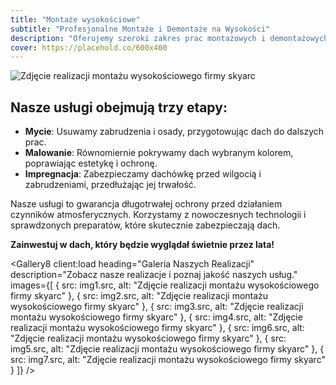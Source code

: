 ```yaml
---
title: "Montaże wysokościowe"
subtitle: "Profesjonalne Montaże i Demontaże na Wysokości"
description: "Oferujemy szeroki zakres prac montażowych i demontażowych na wysokości, dostosowanych do Twoich potrzeb."
cover: https://placehold.co/600x400
---
```


<Header36 
  heading={frontmatter.title}
  subheading={frontmatter.subtitle}
  description={frontmatter.description}>
<Image src={img6} alt="Zdjęcie realizacji montażu wysokościowego firmy skyarc" loading="eager" />
  </Header36>
<div data-sal="fade" className="container px-[5%] py-16 md:py-24 lg:py-28 text-xl border-b-2 border-primary">
	<div className="flex flex-col md:flex-row gap-x-20">
	<h2 className="text-5xl mb-3 min-w-64 block">Nasze usługi obejmują trzy etapy:</h2>
		<div>
			<ul className="md:list-disc flex gap-y-5 flex-col">
			<li><strong>Mycie</strong>: Usuwamy zabrudzenia i osady, przygotowując dach do dalszych prac.</li>
			<li><strong>Malowanie</strong>: Równomiernie pokrywamy dach wybranym kolorem, poprawiając estetykę i ochronę.</li>
			<li><strong>Impregnacja</strong>: Zabezpieczamy dachówkę przed wilgocią i zabrudzeniami, przedłużając jej trwałość.</li>
			</ul>
			<p>Nasze usługi to gwarancja długotrwałej ochrony przed działaniem czynników atmosferycznych. Korzystamy z nowoczesnych technologii i sprawdzonych preparatów, które skutecznie zabezpieczają dach.</p>
			<p class="mt-5"><strong>Zainwestuj w dach, który będzie wyglądał świetnie przez lata!</strong></p>
		</div>
	</div>
</div>

<Gallery8 client:load
  heading="Galeria Naszych Realizacji"
  description="Zobacz nasze realizacje i poznaj jakość naszych usług."
  images={[
    {  src: img1.src, alt: "Zdjęcie realizacji montażu wysokościowego firmy skyarc" },
    {  src: img2.src, alt: "Zdjęcie realizacji montażu wysokościowego firmy skyarc" },
    {  src: img3.src, alt: "Zdjęcie realizacji montażu wysokościowego firmy skyarc" },
    {  src: img4.src, alt: "Zdjęcie realizacji montażu wysokościowego firmy skyarc" },
    {  src: img6.src, alt: "Zdjęcie realizacji montażu wysokościowego firmy skyarc" },
    {  src: img5.src, alt: "Zdjęcie realizacji montażu wysokościowego firmy skyarc" },
    {  src: img7.src, alt: "Zdjęcie realizacji montażu wysokościowego firmy skyarc" }
  ]}
/>
